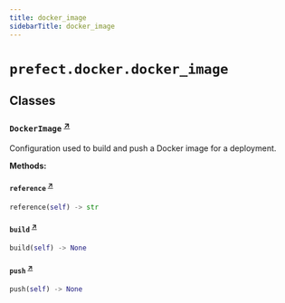 ```yaml
---
title: docker_image
sidebarTitle: docker_image
---
```


# `prefect.docker.docker_image`

## Classes

### `DockerImage` <sup><a href="https://github.com/prefecthq/prefect/blob/main/src/prefect/docker/docker_image.py#L19" target="_blank">↗</a></sup>


Configuration used to build and push a Docker image for a deployment.


**Methods:**

#### `reference` <sup><a href="https://github.com/prefecthq/prefect/blob/main/src/prefect/docker/docker_image.py#L61" target="_blank">↗</a></sup>

```python
reference(self) -> str
```

#### `build` <sup><a href="https://github.com/prefecthq/prefect/blob/main/src/prefect/docker/docker_image.py#L64" target="_blank">↗</a></sup>

```python
build(self) -> None
```

#### `push` <sup><a href="https://github.com/prefecthq/prefect/blob/main/src/prefect/docker/docker_image.py#L79" target="_blank">↗</a></sup>

```python
push(self) -> None
```
